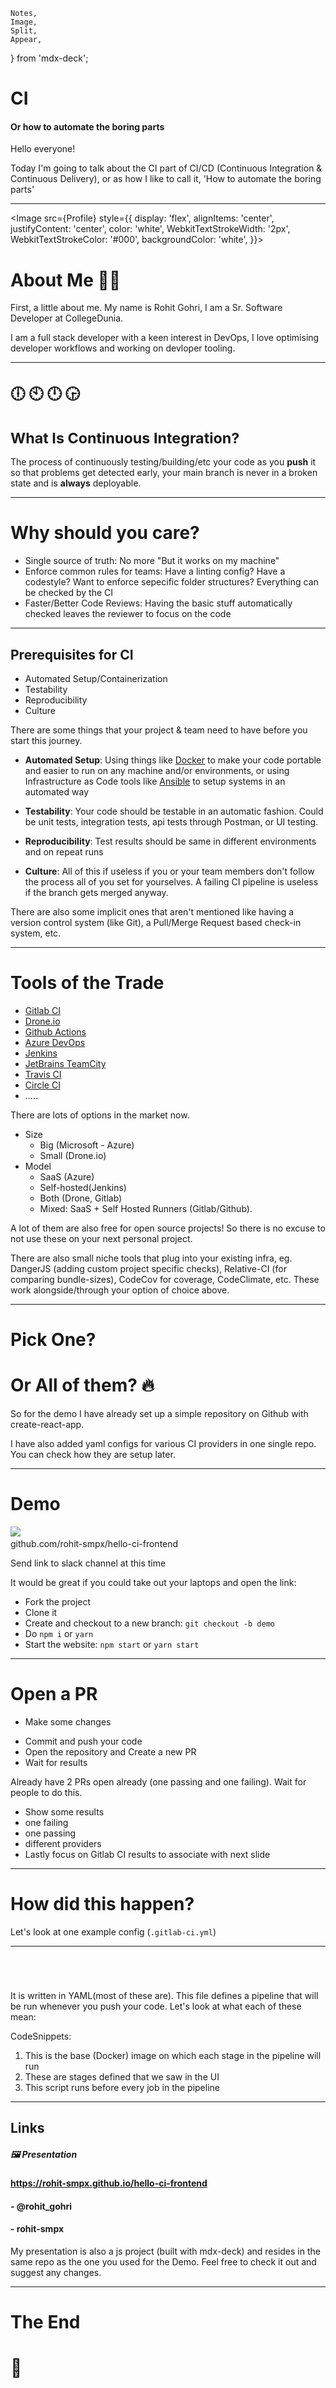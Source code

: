    Notes,
    Image,
    Split,
    Appear,
} from 'mdx-deck';



<!-- Begin Slides -->

# CI

#### <Tomato>Or how to automate the boring parts</Tomato>

<Notes>

Hello everyone! 

Today I'm going to talk about the CI part of CI/CD (Continuous Integration & Continuous Delivery), or as how I like to call it, 'How to automate the boring parts' 

</Notes>

---

<Image
    src={Profile}
    style={{
        display: 'flex',
        alignItems: 'center',
        justifyContent: 'center',
        color: 'white',
        WebkitTextStrokeWidth: '2px',
        WebkitTextStrokeColor: '#000',
        backgroundColor: 'white',
    }}>

# About Me 👨‍💻 

</Image>

<Notes>

First, a little about me. My name is Rohit Gohri, I am a Sr. Software Developer at CollegeDunia. 

I am a full stack developer with a keen interest in DevOps, I love optimising developer workflows and working on devloper tooling.

</Notes>

---

<Small>

# 🕕 🕙 🕛 🕞

# What Is Continuous Integration?

</Small>

<Notes>

The process of continuously testing/building/etc your code as you **push** it so that problems get detected early, your main branch is never in a broken state and is **always** deployable.

</Notes>

---

# Why should you care?

<Notes>

- Single source of truth: No more "But it works on my machine"
- Enforce common rules for teams: Have a linting config? Have a codestyle? Want to enforce sepecific folder structures? Everything can be checked by the CI
- Faster/Better Code Reviews: Having the basic stuff automatically checked leaves the reviewer to focus on the code

</Notes>

---

## Prerequisites for <Tomato>CI</Tomato>

<ul>
    <Appear>
        <li>Automated Setup/Containerization</li>
        <li>Testability</li>
        <li>Reproducibility</li>
        <li><Tomato>Culture</Tomato></li>
    </Appear>
</ul>

<Notes>

There are some things that your project & team need to have before you start this journey.

- **Automated Setup**: Using things like [Docker](https://docs.docker.com/engine/docker-overview/) to make your code portable and easier to run on any machine and/or environments, or using Infrastructure as Code tools like [Ansible](https://docs.ansible.com/ansible/latest/user_guide/quickstart.html) to setup systems in an automated way

- **Testability**: Your code should be testable in an automatic fashion. Could be unit tests, integration tests, api tests through Postman, or UI testing.

- **Reproducibility**: Test results should be same in different environments and on repeat runs

- **Culture**: All of this if useless if you or your team members don't follow the process all of you set for yourselves. A failing CI pipeline is useless if the branch gets merged anyway.

There are also some implicit ones that aren't mentioned like having a version control system (like Git), a Pull/Merge Request based check-in system, etc.

</Notes>

---

# Tools of the Trade

- [Gitlab CI](https://docs.gitlab.com/ee/ci/)
- [Drone.io](https://drone.io/)
- [Github Actions](https://github.com/features/actions)
- [Azure DevOps](https://azure.microsoft.com/en-in/services/devops/)
- [Jenkins](https://jenkins.io/)
- [JetBrains TeamCity](https://jenkins.io/)
- [Travis CI](https://travis-ci.org/)
- [Circle CI](https://circleci.com/)
- .....

<Notes>

There are lots of options in the market now. 
- Size
  - Big (Microsoft - Azure) 
  - Small (Drone.io) 
- Model
  - SaaS (Azure)
  - Self-hosted(Jenkins)
  - Both (Drone, Gitlab)
  - Mixed: SaaS + Self Hosted Runners (Gitlab/Github).

A lot of them are also free for open source projects! So there is no excuse to not use these on your next personal project.

There are also small niche tools that plug into your existing infra, eg. DangerJS (adding custom project specific checks), Relative-CI (for comparing bundle-sizes), CodeCov for coverage, CodeClimate, etc. These work alongside/through your option of choice above.

</Notes>

---

# Pick One?

<Appear>

# Or All of them? 🔥

</Appear>

<Notes>

So for the demo I have already set up a simple repository on Github with create-react-app.

I have also added yaml configs for various CI providers in one single repo. You can check how they are setup later.

</Notes>

---

# Demo

<div style={{display: 'flex'}}>
    <img src={QRCode} style={{width: '30vw'}}/>
    <span>&nbsp;&nbsp;&nbsp;</span>
    <div style={{display: 'flex', alignItems: 'center', fontSize: '32px'}}>
        github.com/rohit-smpx/hello-ci-frontend
    </div>
</div>

<Notes>

<Tomato>Send link to slack channel at this time</Tomato>

It would be great if you could take out your laptops and open the link:

- Fork the project
- Clone it
- Create and checkout to a new branch: `git checkout -b demo`
- Do `npm i` or `yarn`
- Start the website: `npm start` or `yarn start`

</Notes>

---

# Open a PR

- Make some changes
<!-- TODO: Ask to do some specific change or let them do whatever. Want to see a mix of failing and passing pipelines -->
- Commit and push your code
- Open the repository and Create a new PR
- Wait for results

<Notes>

Already have 2 PRs open already (one passing and one failing).
Wait for people to do this.

- Show some results
- one failing
- one passing
- different providers
- Lastly focus on Gitlab CI results to associate with next slide

</Notes>

---

# How did this happen?

Let's look at one example config (`.gitlab-ci.yml`)

---

<CodeSurfer theme={codeTheme} title=".gitlab-ci.yml">

```yaml file=../static/.gitlab-ci.yml
```

```yaml 4,5 file=../static/.gitlab-ci.yml
```

```yaml 17:19 file=../static/.gitlab-ci.yml
```

```yaml 14,15 file=../static/.gitlab-ci.yml
```

</CodeSurfer>

<Notes>

It is written in YAML(most of these are). This file defines a pipeline that will be run whenever you push your code. Let's look at what each of these mean:

CodeSnippets:

1. This is the base (Docker) image on which each stage in the pipeline will run 
2. These are stages defined that we saw in the UI
3. This script runs before every job in the pipeline

</Notes>

---

<Left>

## Links

##### 🖼 Presentation

#### https://rohit-smpx.github.io/hello-ci-frontend

#### <FontAwesomeIcon icon={faTwitter} /> - @rohit_gohri

#### <FontAwesomeIcon icon={faGithub} /> - rohit-smpx

</Left>

<Notes>

My presentation is also a js project (built with mdx-deck) and resides in the same repo as the one you used for the Demo. Feel free to check it out and suggest any changes.

</Notes>

---

# The End

# 🥳
